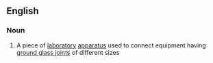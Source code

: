 ==English==

===Noun===
{{en-noun}}

# A piece of [[laboratory]] [[apparatus]] used to connect equipment having [[ground glass joint]]s of different sizes